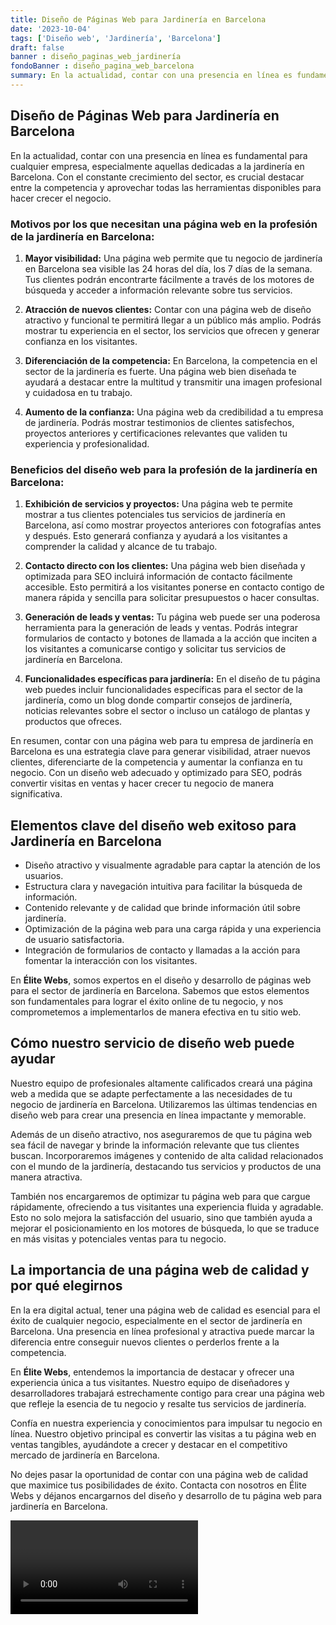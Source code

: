 ```yaml
---
title: Diseño de Páginas Web para Jardinería en Barcelona
date: '2023-10-04'
tags: ['Diseño web', 'Jardinería', 'Barcelona']
draft: false
banner : diseño_paginas_web_jardinería
fondoBanner : diseño_pagina_web_barcelona
summary: En la actualidad, contar con una presencia en línea es fundamental para cualquier empresa, especialmente aquellas dedicadas a la jardinería en Barcelona. Con el constante crecimiento del sector, es crucial destacar entre la competencia y aprovechar todas las herramientas disponibles para hacer crecer el negocio.
---
```


## Diseño de Páginas Web para Jardinería en Barcelona

En la actualidad, contar con una presencia en línea es fundamental para cualquier empresa, especialmente aquellas dedicadas a la jardinería en Barcelona. Con el constante crecimiento del sector, es crucial destacar entre la competencia y aprovechar todas las herramientas disponibles para hacer crecer el negocio.

### Motivos por los que necesitan una página web en la profesión de la jardinería en Barcelona:

1. **Mayor visibilidad:** Una página web permite que tu negocio de jardinería en Barcelona sea visible las 24 horas del día, los 7 días de la semana. Tus clientes podrán encontrarte fácilmente a través de los motores de búsqueda y acceder a información relevante sobre tus servicios.

2. **Atracción de nuevos clientes:** Contar con una página web de diseño atractivo y funcional te permitirá llegar a un público más amplio. Podrás mostrar tu experiencia en el sector, los servicios que ofrecen y generar confianza en los visitantes.

3. **Diferenciación de la competencia:** En Barcelona, la competencia en el sector de la jardinería es fuerte. Una página web bien diseñada te ayudará a destacar entre la multitud y transmitir una imagen profesional y cuidadosa en tu trabajo.

4. **Aumento de la confianza:** Una página web da credibilidad a tu empresa de jardinería. Podrás mostrar testimonios de clientes satisfechos, proyectos anteriores y certificaciones relevantes que validen tu experiencia y profesionalidad.

### Beneficios del diseño web para la profesión de la jardinería en Barcelona:

1. **Exhibición de servicios y proyectos:** Una página web te permite mostrar a tus clientes potenciales tus servicios de jardinería en Barcelona, así como mostrar proyectos anteriores con fotografías antes y después. Esto generará confianza y ayudará a los visitantes a comprender la calidad y alcance de tu trabajo.

2. **Contacto directo con los clientes:** Una página web bien diseñada y optimizada para SEO incluirá información de contacto fácilmente accesible. Esto permitirá a los visitantes ponerse en contacto contigo de manera rápida y sencilla para solicitar presupuestos o hacer consultas.

3. **Generación de leads y ventas:** Tu página web puede ser una poderosa herramienta para la generación de leads y ventas. Podrás integrar formularios de contacto y botones de llamada a la acción que inciten a los visitantes a comunicarse contigo y solicitar tus servicios de jardinería en Barcelona.

4. **Funcionalidades específicas para jardinería:** En el diseño de tu página web puedes incluir funcionalidades específicas para el sector de la jardinería, como un blog donde compartir consejos de jardinería, noticias relevantes sobre el sector o incluso un catálogo de plantas y productos que ofreces.

En resumen, contar con una página web para tu empresa de jardinería en Barcelona es una estrategia clave para generar visibilidad, atraer nuevos clientes, diferenciarte de la competencia y aumentar la confianza en tu negocio. Con un diseño web adecuado y optimizado para SEO, podrás convertir visitas en ventas y hacer crecer tu negocio de manera significativa.

<GifSeo />

<Cta />

## Elementos clave del diseño web exitoso para Jardinería en Barcelona

- Diseño atractivo y visualmente agradable para captar la atención de los usuarios.
- Estructura clara y navegación intuitiva para facilitar la búsqueda de información.
- Contenido relevante y de calidad que brinde información útil sobre jardinería.
- Optimización de la página web para una carga rápida y una experiencia de usuario satisfactoria.
- Integración de formularios de contacto y llamadas a la acción para fomentar la interacción con los visitantes.

En **Élite Webs**, somos expertos en el diseño y desarrollo de páginas web para el sector de jardinería en Barcelona. Sabemos que estos elementos son fundamentales para lograr el éxito online de tu negocio, y nos comprometemos a implementarlos de manera efectiva en tu sitio web.

## Cómo nuestro servicio de diseño web puede ayudar

Nuestro equipo de profesionales altamente calificados creará una página web a medida que se adapte perfectamente a las necesidades de tu negocio de jardinería en Barcelona. Utilizaremos las últimas tendencias en diseño web para crear una presencia en línea impactante y memorable.

Además de un diseño atractivo, nos aseguraremos de que tu página web sea fácil de navegar y brinde la información relevante que tus clientes buscan. Incorporaremos imágenes y contenido de alta calidad relacionados con el mundo de la jardinería, destacando tus servicios y productos de una manera atractiva.

También nos encargaremos de optimizar tu página web para que cargue rápidamente, ofreciendo a tus visitantes una experiencia fluida y agradable. Esto no solo mejora la satisfacción del usuario, sino que también ayuda a mejorar el posicionamiento en los motores de búsqueda, lo que se traduce en más visitas y potenciales ventas para tu negocio.

## La importancia de una página web de calidad y por qué elegirnos

En la era digital actual, tener una página web de calidad es esencial para el éxito de cualquier negocio, especialmente en el sector de jardinería en Barcelona. Una presencia en línea profesional y atractiva puede marcar la diferencia entre conseguir nuevos clientes o perderlos frente a la competencia.

En **Élite Webs**, entendemos la importancia de destacar y ofrecer una experiencia única a tus visitantes. Nuestro equipo de diseñadores y desarrolladores trabajará estrechamente contigo para crear una página web que refleje la esencia de tu negocio y resalte tus servicios de jardinería.

Confía en nuestra experiencia y conocimientos para impulsar tu negocio en línea. Nuestro objetivo principal es convertir las visitas a tu página web en ventas tangibles, ayudándote a crecer y destacar en el competitivo mercado de jardinería en Barcelona.

No dejes pasar la oportunidad de contar con una página web de calidad que maximice tus posibilidades de éxito. Contacta con nosotros en Élite Webs y déjanos encargarnos del diseño y desarrollo de tu página web para jardinería en Barcelona.

<Video />

<CtaBot job='Jardinería' city='Barcelona'/>

<Gmaps query='Barcelona+españa+maps' />